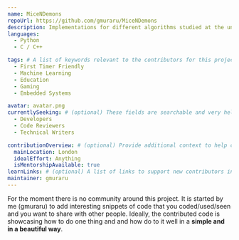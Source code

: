 ```yaml
---
name: MiceNDemons
repoUrl: https://github.com/gmuraru/MiceNDemons
description: Implementations for different algorithms studied at the university or that you find interesting. Also, a place for quizzes.
languages:
  - Python
  - C / C++

tags: # A list of keywords relevant to the contributors for this project
  - First Timer Friendly
  - Machine Learning
  - Education
  - Gaming
  - Embedded Systems

avatar: avatar.png
currentlySeeking: # (optional) These fields are searchable and very helpful for contributors to match well with your project
  - Developers
  - Code Reviewers
  - Technical Writers

contributionOverview: # (optional) Provide additional context to help contributors match well with your project
  mainLocation: London
  idealEffort: Anything
  isMentorshipAvailable: true
learnLinks: # (optional) A list of links to support new contributors in learning about your project and tech stack and culture / community
maintainer: gmuraru
---
```


<!-- Divide your content into sections using our handy shortcodes. Each section is optional -->

<Contributing>

For the moment there is no community around this project.
It is started by me (gmuraru) to add interesting snippets of code that you coded/used/seen and you want to share with other people.
Ideally, the contributed code is showcasing how to do one thing and and how do to it well in a **simple and in a beautiful way**.

</Contributing>
